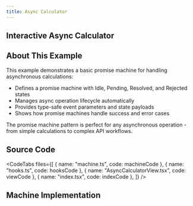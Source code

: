 ```yaml
---
title: Async Calculator
---
```



## Interactive Async Calculator

<div className="not-content">
  <AsyncCalculatorExample client:only="react" />
</div>

## About This Example

This example demonstrates a basic promise machine for handling asynchronous calculations:

- Defines a promise machine with Idle, Pending, Resolved, and Rejected states
- Manages async operation lifecycle automatically
- Provides type-safe event parameters and state payloads
- Shows how promise machines handle success and error cases

The promise machine pattern is perfect for any asynchronous operation - from simple calculations to complex API workflows.

## Source Code

<CodeTabs
  files={[
    { name: "machine.ts", code: machineCode },
    { name: "hooks.ts", code: hooksCode },
    { name: "AsyncCalculatorView.tsx", code: viewCode },
    { name: "index.tsx", code: indexCode },
  ]}
/>

## Machine Implementation

<CardGrid>
  <LinkCard
    title="Learn More About Promise Machines"
    href="../guides/promises/"
  />
  <LinkCard title="Promise Fetcher Example" href="/matchina/examples/promise-machine-fetcher/" />
</CardGrid>

